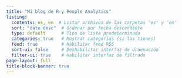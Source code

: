 ---
title: "Mi blog de R y People Analytics"
listing:
  contents: es, en  # Listar archivos de las carpetas 'es' y 'en'
  sort: "date desc"  # Ordenar por fecha descendente
  type: default      # Tipo de lista predeterminada
  categories: true   # Mostrar categorías (si las tienes)
  feed: true         # Habilitar feed RSS
  sort-ui: false     # Deshabilitar interfaz de ordenación
  filter-ui: true    # Habilitar interfaz de filtrado
page-layout: full
title-block-banner: true
---
